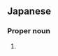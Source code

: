 ==Japanese==
{{ja-kanjitab|哉|中}}

===Proper noun===
{{ja-pos|proper|かな}}

# {{given name|female|lang=ja|sort=かな}}
